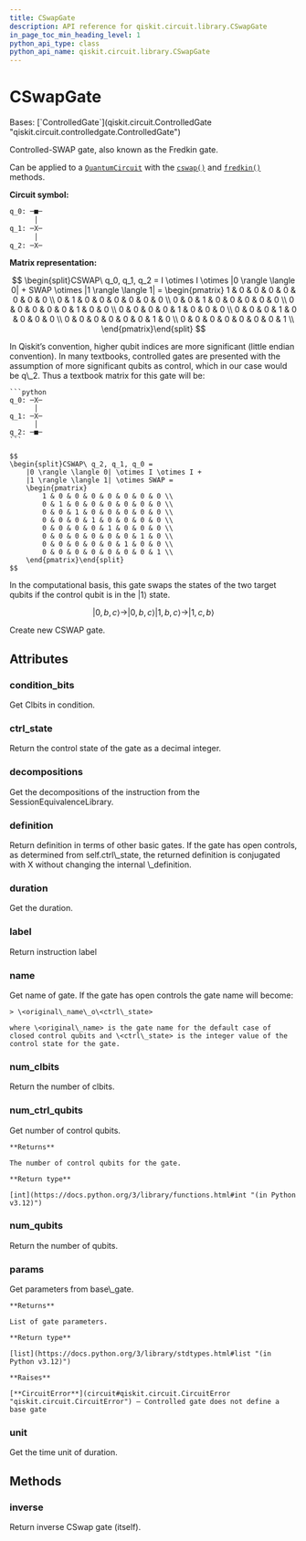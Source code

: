 ```yaml
---
title: CSwapGate
description: API reference for qiskit.circuit.library.CSwapGate
in_page_toc_min_heading_level: 1
python_api_type: class
python_api_name: qiskit.circuit.library.CSwapGate
---
```


# CSwapGate

<Class id="qiskit.circuit.library.CSwapGate" github="https://github.com/qiskit/qiskit/tree/stable/0.25/qiskit/circuit/library/standard_gates/swap.py" signature="qiskit.circuit.library.CSwapGate(label=None, ctrl_state=None)">
  Bases: [`ControlledGate`](qiskit.circuit.ControlledGate "qiskit.circuit.controlledgate.ControlledGate")

  Controlled-SWAP gate, also known as the Fredkin gate.

  Can be applied to a [`QuantumCircuit`](qiskit.circuit.QuantumCircuit "qiskit.circuit.QuantumCircuit") with the [`cswap()`](qiskit.circuit.QuantumCircuit#cswap "qiskit.circuit.QuantumCircuit.cswap") and [`fredkin()`](qiskit.circuit.QuantumCircuit#fredkin "qiskit.circuit.QuantumCircuit.fredkin") methods.

  **Circuit symbol:**

  ```python
  q_0: ─■─
        │
  q_1: ─X─
        │
  q_2: ─X─
  ```

  **Matrix representation:**

  $$
  \begin{split}CSWAP\ q_0, q_1, q_2 =
      I \otimes I \otimes |0 \rangle \langle 0| +
      SWAP \otimes |1 \rangle \langle 1| =
      \begin{pmatrix}
          1 & 0 & 0 & 0 & 0 & 0 & 0 & 0 \\
          0 & 1 & 0 & 0 & 0 & 0 & 0 & 0 \\
          0 & 0 & 1 & 0 & 0 & 0 & 0 & 0 \\
          0 & 0 & 0 & 0 & 0 & 1 & 0 & 0 \\
          0 & 0 & 0 & 0 & 1 & 0 & 0 & 0 \\
          0 & 0 & 0 & 1 & 0 & 0 & 0 & 0 \\
          0 & 0 & 0 & 0 & 0 & 0 & 1 & 0 \\
          0 & 0 & 0 & 0 & 0 & 0 & 0 & 1 \\
      \end{pmatrix}\end{split}
  $$

  <Admonition title="Note" type="note">
    In Qiskit’s convention, higher qubit indices are more significant (little endian convention). In many textbooks, controlled gates are presented with the assumption of more significant qubits as control, which in our case would be q\_2. Thus a textbook matrix for this gate will be:

    ```python
    q_0: ─X─
          │
    q_1: ─X─
          │
    q_2: ─■─
    ```

    $$
    \begin{split}CSWAP\ q_2, q_1, q_0 =
        |0 \rangle \langle 0| \otimes I \otimes I +
        |1 \rangle \langle 1| \otimes SWAP =
        \begin{pmatrix}
            1 & 0 & 0 & 0 & 0 & 0 & 0 & 0 \\
            0 & 1 & 0 & 0 & 0 & 0 & 0 & 0 \\
            0 & 0 & 1 & 0 & 0 & 0 & 0 & 0 \\
            0 & 0 & 0 & 1 & 0 & 0 & 0 & 0 \\
            0 & 0 & 0 & 0 & 1 & 0 & 0 & 0 \\
            0 & 0 & 0 & 0 & 0 & 0 & 1 & 0 \\
            0 & 0 & 0 & 0 & 0 & 1 & 0 & 0 \\
            0 & 0 & 0 & 0 & 0 & 0 & 0 & 1 \\
        \end{pmatrix}\end{split}
    $$
  </Admonition>

  In the computational basis, this gate swaps the states of the two target qubits if the control qubit is in the $|1\rangle$ state.

  $$
  |0, b, c\rangle \rightarrow |0, b, c\rangle
  |1, b, c\rangle \rightarrow |1, c, b\rangle
  $$

  Create new CSWAP gate.

  ## Attributes

  ### condition\_bits

  <Attribute id="qiskit.circuit.library.CSwapGate.condition_bits" name="condition_bits">
    Get Clbits in condition.
  </Attribute>

  ### ctrl\_state

  <Attribute id="qiskit.circuit.library.CSwapGate.ctrl_state" name="ctrl_state">
    Return the control state of the gate as a decimal integer.
  </Attribute>

  ### decompositions

  <Attribute id="qiskit.circuit.library.CSwapGate.decompositions" name="decompositions">
    Get the decompositions of the instruction from the SessionEquivalenceLibrary.
  </Attribute>

  ### definition

  <Attribute id="qiskit.circuit.library.CSwapGate.definition" name="definition">
    Return definition in terms of other basic gates. If the gate has open controls, as determined from self.ctrl\_state, the returned definition is conjugated with X without changing the internal \_definition.
  </Attribute>

  ### duration

  <Attribute id="qiskit.circuit.library.CSwapGate.duration" name="duration">
    Get the duration.
  </Attribute>

  ### label

  <Attribute id="qiskit.circuit.library.CSwapGate.label" name="label">
    Return instruction label
  </Attribute>

  ### name

  <Attribute id="qiskit.circuit.library.CSwapGate.name" name="name">
    Get name of gate. If the gate has open controls the gate name will become:

    > \<original\_name\_o\<ctrl\_state>

    where \<original\_name> is the gate name for the default case of closed control qubits and \<ctrl\_state> is the integer value of the control state for the gate.
  </Attribute>

  ### num\_clbits

  <Attribute id="qiskit.circuit.library.CSwapGate.num_clbits" name="num_clbits">
    Return the number of clbits.
  </Attribute>

  ### num\_ctrl\_qubits

  <Attribute id="qiskit.circuit.library.CSwapGate.num_ctrl_qubits" name="num_ctrl_qubits">
    Get number of control qubits.

    **Returns**

    The number of control qubits for the gate.

    **Return type**

    [int](https://docs.python.org/3/library/functions.html#int "(in Python v3.12)")
  </Attribute>

  ### num\_qubits

  <Attribute id="qiskit.circuit.library.CSwapGate.num_qubits" name="num_qubits">
    Return the number of qubits.
  </Attribute>

  ### params

  <Attribute id="qiskit.circuit.library.CSwapGate.params" name="params">
    Get parameters from base\_gate.

    **Returns**

    List of gate parameters.

    **Return type**

    [list](https://docs.python.org/3/library/stdtypes.html#list "(in Python v3.12)")

    **Raises**

    [**CircuitError**](circuit#qiskit.circuit.CircuitError "qiskit.circuit.CircuitError") – Controlled gate does not define a base gate
  </Attribute>

  ### unit

  <Attribute id="qiskit.circuit.library.CSwapGate.unit" name="unit">
    Get the time unit of duration.
  </Attribute>

  ## Methods

  ### inverse

  <Function id="qiskit.circuit.library.CSwapGate.inverse" name="inverse" signature="inverse()">
    Return inverse CSwap gate (itself).
  </Function>
</Class>

